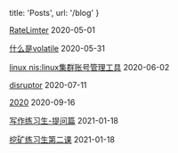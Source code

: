 
  title: 'Posts',
  url: '/blog'
}


<!-- [20200416-Switch-switch](/posts/Switch-switch) <time>2020</time>

[what-do-I-learned-today](/posts/what-do-I-learned-today) <time>2020</time> -->

[RateLimter](/posts/RateLimter) <time>2020-05-01</time>

[什么是volatile](/posts/reorder-1) <time>2020-05-31</time>

[linux nis:linux集群账号管理工具](/posts/linux-nis) <time>2020-06-02</time>

<!-- [rio-cafe](/posts/rio-cafe) <time>2020-06-07</time> -->

[disruptor](/posts/disruptor) <time>2020-07-11</time>

[2020](/posts/2020) <time>2020-09-16</time>

[写作练习生-提问篇](/posts/writer-asking) <time>2021-01-18</time>

[挖矿练习生第二课](/posts/lesson2) <time>2021-01-18</time>
